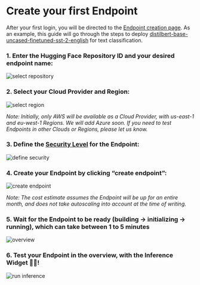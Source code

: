 # Create your first Endpoint

After your first login, you will be directed to the [Endpoint creation page](https://ui.endpoints.huggingface.co/new). As an example, this guide will go through the steps to deploy [distilbert-base-uncased-finetuned-sst-2-english](https://huggingface.co/distilbert-base-uncased-finetuned-sst-2-english) for text classification. 

### 1. Enter the Hugging Face Repository ID and your desired endpoint name:

<img src="https://raw.githubusercontent.com/huggingface/hf-endpoints-documentation/blob/main/assets/1_repository.png" alt="select repository" />

### 2. Select your Cloud Provider and Region:

<img src="https://raw.githubusercontent.com/huggingface/hf-endpoints-documentation/blob/main/assets/1_region.png" alt="select region" />

_Note: Initially, only AWS will be available as a Cloud Provider, with us-east-1 and eu-west-1 Regions. We will add Azure soon. If you need to test Endpoints in other Clouds or Regions, please let us know._

### 3. Define the [Security Level](#security-&-authentication) for the Endpoint:

<img src="https://raw.githubusercontent.com/huggingface/hf-endpoints-documentation/blob/main/assets/1_security.png" alt="define security" />

### 4. Create your Endpoint by clicking “create endpoint”: 

<img src="https://https://raw.githubusercontent.com/huggingface/hf-endpoints-documentation/blob/main/assets/1_create_cost.png" alt="create endpoint" />

_Note: The cost estimate assumes the Endpoint will be up for an entire month, and does not take autoscaling into account at the time of writing._

### 5. Wait for the Endpoint to be ready (building -> initializing -> running), which can take between 1 to 5 minutes

<img src="https://raw.githubusercontent.com/huggingface/hf-endpoints-documentation/blob/main/assets/overview.png" alt="overview" />

### 6. Test your Endpoint in the overview, with the Inference Widget  🏁🎉!

<img src="https://raw.githubusercontent.com/huggingface/hf-endpoints-documentation/blob/main/assets/inference.png" alt="run inference" />